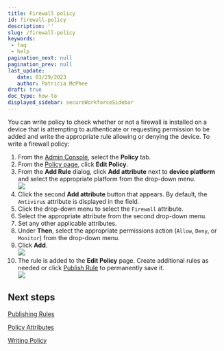 ```yaml
---
title: Firewall policy
id: firewall-policy
description: ''
slug: /firewall-policy
keywords: 
 - faq
 - help
pagination_next: null
pagination_prev: null
last_update: 
   date: 03/29/2023
   author: Patricia McPhee
draft: true
doc_type: how-to
displayed_sidebar: secureWorkforceSidebar
---
```



<SupportedOsAuthenticatorWindowsOnly />
You can write policy to check whether or not a firewall is installed on a device that is attempting to authenticate or requesting permission to be added and write the appropriate rule allowing or denying the device.  To write a firewall policy:

1.  From the [Admin Console](/docs/secure-work/workforce-settings/admin-console/admin-console-login), select the **Policy** tab.
2.  From the [Policy page](/docs/secure-work/workforce-settings/policy/policy-writing/writing-policy#creating-rules), click **Edit Policy**. 
3.  From the **Add Rule** dialog, click **Add attribute** next to **device platform** and select the appropriate platform from the drop-down menu.  
    ![](/images/policy/pol_device_platform_macos.PNG)
4.  Click the second **Add attribute** button that appears. By default, the `Antivirus` attribute is displayed in the field.
5.  Click the drop-down menu to select the `Firewall` attribute.
6.  Select the appropriate attribute from the second drop-down menu.
7.  Set any other applicable attributes.
8.  Under **Then**, select the appropriate permissions action (`Allow`, `Deny`, or `Monitor`) from the drop-down menu.
9.  Click **Add**.  
    ![](/images/policy/firewall_off_macos_deny.PNG)
10.  The rule is added to the **Edit Policy** page. Create additional rules as needed or click [Publish Rule](/docs/secure-work/workforce-settings/policy/policy-publish-rules/publishing-rules) to permanently save it.  
    ![](/images/policy/firewall_off_macos_deny_edit_screen.PNG)

## Next steps

[Publishing Rules](/docs/secure-work/workforce-settings/policy/policy-publish-rules/publishing-rules)

[Policy Attributes](/docs/secure-work/workforce-settings/policy/policy-writing/policy-attributes)

[Writing Policy](/docs/secure-work/workforce-settings/policy/policy-writing/writing-policy)